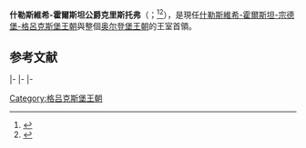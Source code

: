 {{expand|time=2014-06-11T13:34:29+00:00}}
{{Infobox royalty
|name = 克里斯托弗
|image = Christoph of Schleswig-Holstein 2010 crop.jpg
|caption = 2010年11月的克里斯托弗
|birth_date= {{Birth date and age|1949|8|22|df=y}}
|birth_place = [[西德|西德]][[石勒苏益格-荷尔斯泰因|石勒苏益格-荷尔斯泰因]][[石勒苏益格|石勒苏益格]][[Louisenlund|Louisenlund]]城堡
|title = 石勒苏益格-荷尔斯泰因公爵
| predecessor    = [[彼得_(石勒苏益格-荷尔斯泰因公爵)|彼得]]
| succession =  [[石勒苏益格-荷尔斯泰因统治者列表|石勒苏益格-荷尔斯泰因公爵]]
| heir     =[[弗里德里希·斐迪南二世_(石勒苏益格-荷尔斯泰因)|弗里德里希·斐迪南]]
|house = [[格吕克斯堡王朝|石勒苏益格-荷尔斯泰因王室]]
|father = [[彼得_(石勒苏益格-荷尔斯泰因公爵)|彼得]]
|mother = [[玛丽·阿丽克丝_(绍姆堡-利珀)|玛丽·阿丽克丝王妃]]
|spouse = [[伊丽莎白_(利珀-比斯特菲尔德)|伊丽莎白王妃]]
|issue = 索菲公主<br>[[弗里德里希·斐迪南二世_(石勒苏益格-荷尔斯泰因)|弗里德里希·斐迪南]]<br>康斯坦丁王子<br>利奥波德王子
}}

'''什勒斯維希-霍爾斯坦公爵克里斯托弗'''（{{lang-da|'''Christoph, hertug af Slesvig-Holsten-Sønderborg-Glücksborg'''}}；{{bd|1949年|8月22日}}<ref name=thePeerage>{{cite web | url=http://thepeerage.com/p10444.htm#i104438 | title=Christoph Herzog zu Schleswig-Holstein-Sonderburg-Glücksburg | date=20 July 2007 | accessdate=2008-09-07 | publisher=[http://thePeerage.com thePeerage.com] | author=Darryl Lundy | archive-date=2020-10-20 | archive-url=https://web.archive.org/web/20201020060916/http://thepeerage.com/p10444.htm#i104438 | dead-url=no }}</ref><ref name=OnlineGotha>{{cite web |url=http://www.angelfire.com/realm/gotha/gotha/holstein.html |title=SCHLESWIG-HOLSTEIN |date= |accessdate=2008-09-02 |publisher=Paul Theroff's Royal Genealogy Site |author=Paul Theroff |deadurl=yes |archiveurl=https://web.archive.org/web/20080323164931/http://www.angelfire.com/realm/gotha/gotha/holstein.html |archivedate=2008-03-23 }}</ref>），是現任[[什勒斯維希-霍爾斯坦統治者列表|什勒斯維希-霍爾斯坦-宗德堡-格呂克斯堡王朝]]與整個[[奥尔登堡王朝|奥尔登堡王朝]]的王室首領。

==参考文献==
{{reflist}}

{{s-start}}
{{s-hou|[[格呂克斯堡王朝|石勒苏益格-荷尔斯泰因-索恩德堡-格吕克斯堡王朝]]|1949年|8月22日|||[[奥尔登堡王朝|奥尔登堡王朝]]}}
|-
{{s-other|line}}
{{S-bef|before=霍恩洛厄-蘭根堡的路德維希王子}}
{{S-ttl|title=[[英國王位繼承順序|英國王位繼承順序]]|creation=[[维多利亚_(英国君主)|維多利亞女王]]之子[[阿爾弗雷德_(薩克森-科堡-哥達公爵)|阿爾弗雷德]]的後裔}}
{{S-aft|after=[[弗里德里希·斐迪南二世_(什勒斯維希-霍爾斯坦)|什勒斯維希-霍爾斯坦的弗里德里希·斐迪南]]}}
|-
{{s-pre|}}
|-
{{s-before|[[彼得_(石勒苏益格-荷尔斯泰因公爵)|彼得]]}}
{{s-tul|title=[[什勒斯維希-霍爾斯坦統治者列表|石勒苏益格-荷尔斯泰因公爵]]|years=1980年9月30日至今|reason=[[普奧戰爭|1866年普魯士吞併公國]]}}
{{S-inc|heir=[[弗里德里希·斐迪南二世_(什勒斯維希-霍爾斯坦)|什勒斯維希-霍爾斯坦王儲弗里德里希·斐迪南]]}}
{{end box}}

{{DEFAULTSORT: Christoph}}
[[Category:格吕克斯堡王朝|Category:格吕克斯堡王朝]]